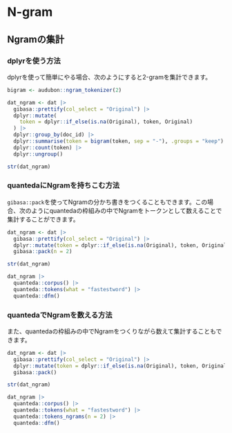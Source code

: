 # N-gram {#ngram}

## Ngramの集計

### dplyrを使う方法

dplyrを使って簡単にやる場合、次のようにすると2-gramを集計できます。

```r
bigram <- audubon::ngram_tokenizer(2)

dat_ngram <- dat |>
  gibasa::prettify(col_select = "Original") |>
  dplyr::mutate(
    token = dplyr::if_else(is.na(Original), token, Original)
  ) |>
  dplyr::group_by(doc_id) |>
  dplyr::summarise(token = bigram(token, sep = "-"), .groups = "keep") |>
  dplyr::count(token) |>
  dplyr::ungroup()

str(dat_ngram)
```

### quantedaにNgramを持ちこむ方法

`gibasa::pack`を使ってNgramの分かち書きをつくることもできます。この場合、次のようにquantedaの枠組みの中でNgramをトークンとして数えることで集計することができます。

```r
dat_ngram <- dat |>
  gibasa::prettify(col_select = "Original") |>
  dplyr::mutate(token = dplyr::if_else(is.na(Original), token, Original)) |>
  gibasa::pack(n = 2)

str(dat_ngram)

dat_ngram |>
  quanteda::corpus() |>
  quanteda::tokens(what = "fastestword") |>
  quanteda::dfm()
```

### quantedaでNgramを数える方法

また、quantedaの枠組みの中でNgramをつくりながら数えて集計することもできます。

```r
dat_ngram <- dat |>
  gibasa::prettify(col_select = "Original") |>
  dplyr::mutate(token = dplyr::if_else(is.na(Original), token, Original)) |>
  gibasa::pack()

str(dat_ngram)

dat_ngram |>
  quanteda::corpus() |>
  quanteda::tokens(what = "fastestword") |>
  quanteda::tokens_ngrams(n = 2) |>
  quanteda::dfm()
```
